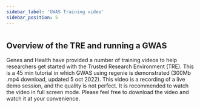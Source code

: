 ```yaml
---
sidebar_label: 'GWAS Training video'
sidebar_position: 5
---
```


# 





## Overview of the TRE and running a GWAS
Genes and Health have provided a number of training videos to help researchers get started with the Trusted Research Environment (TRE). This is a 45 min tutorial in which GWAS using regenie is demonstrated (300Mb .mp4 download, updated 5 oct 2022). This video is a recording of a live demo session, and the quality is not perfect. It is recommended to watch the video in full screen mode. Please feel free to download the video and watch it at your convenience.

<ReactPlayer playing controls url='https://www.dropbox.com/s/k6h5botp53xk3l6/TRE%20Training-20220928_160450-Meeting%20Recording.mp4?e=1&dl=0'/>

<!-- ![type:video](videos/gwas.mp4) -->

